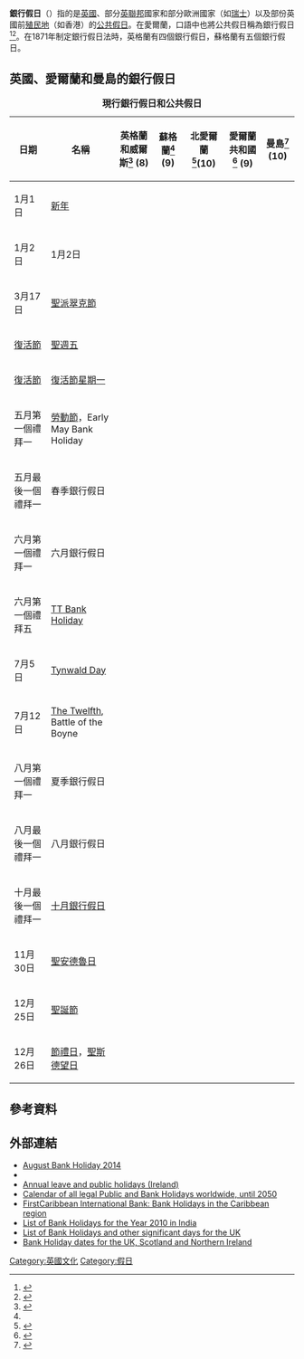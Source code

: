 {{Refimprove|time=2015-09-27T12:07:06+00:00}}

'''銀行假日'''（{{lang-en|bank holiday}}）指的是[[英國|英國]]、部分[[英聯邦|英聯邦]]國家和部分歐洲國家（如[[瑞士|瑞士]]）以及部份英國前[[英國殖民地|殖民地]]（如香港）的[[公共假日|公共假日]]。在愛爾蘭，口語中也將公共假日稱為銀行假日<ref>{{cite web |url=http://www.direct.gov.uk/en/Governmentcitizensandrights/LivingintheUK/DG_073741 |title=Bank holidays and British Summer Time : Directgov - Government, citizens and rights |publisher=Direct.gov.uk |date=29 April 2011 |accessdate=17 May 2011 |archiveurl=https://web.archive.org/web/20110515020958/http://www.direct.gov.uk/en/Governmentcitizensandrights/LivingintheUK/DG_073741 |archivedate=2011-05-15|deadurl=no }}</ref><ref>{{cite web|url=https://www.gov.uk/bank-holidays |title=UK bank holidays - GOV.UK |publisher=gov.uk |date=17 March 2014 |accessdate=9 April 2014}}</ref>。在1871年制定銀行假日法時，英格蘭有四個銀行假日，蘇格蘭有五個銀行假日。

==英國、愛爾蘭和曼島的銀行假日==
{| class="wikitable sortable"
|+'''現行銀行假日和公共假日'''
! 日期 !! 名稱 !! 英格蘭和威爾斯<ref name="Directgov">{{citation |url=http://www.direct.gov.uk/en/Employment/Employees/Timeoffandholidays/DG_073741 |title=Bank holidays and British Summer Time |publisher=Directgov |accessdate=15 April 2012 |date=8 February 2012}}</ref> (8) !! 蘇格蘭<ref name="Directgov"/> (9) !! 北愛爾蘭 <ref>{{citation |url=http://www.nidirect.gov.uk/bank-holidays |title=Bank holidays |publisher=NIDirect |accessdate=15 April 2012 |date=6 April 2012}}</ref>(10) !! 愛爾蘭共和國<ref>{{citation |url=http://www.citizensinformation.ie/en/employment/employment_rights_and_conditions/leave_and_holidays/public_holidays_in_ireland.html|title=Public holidays|publisher=Citizens Information Board|accessdate=15 April 2012}}</ref> (9) !! 曼島<ref>{{cite web |url=http://www.gov.im/treasury/finance/bank_holidays.xml |title=存档副本 |accessdate=2013-07-05 |deadurl=yes |archiveurl=https://web.archive.org/web/20130717121613/http://www.gov.im/treasury/finance/bank_holidays.xml |archivedate=2013-07-17 }}</ref> (10)
|-
| 1月1日<!--<ref group="decimal" name="monday"/>--> || [[新年|新年]] || style="text-align:center;"| {{Y|15}} || style="text-align:center;"| {{Y|15}} || style="text-align:center;"| {{Y|15}} || style="text-align:center;"| {{Y|15}} || style="text-align:center;"| {{Y|15}}
|- 
| 1月2日<!--<ref group="decimal" name="monday"/>--> || 1月2日|| || style="text-align:center;"| {{Y|15}} || || ||
|-
| 3月17日<!--<ref group="decimal" name="monday"/>--> || [[聖派翠克節|聖派翠克節]] || || || style="text-align:center;"| {{Y|15}} || style="text-align:center;"| {{Y|15}} ||
|-
| [[復活節|復活節]] || [[聖週五|聖週五]] || style="text-align:center;"| {{Y|15}} || style="text-align:center;"| {{Y|15}} || style="text-align:center;"| {{Y|15}} || || style="text-align:center;"| {{Y|15}}
|-
| [[復活節|復活節]] || [[復活節星期一|復活節星期一]] || style="text-align:center;"| {{Y|15}} || || style="text-align:center;"| {{Y|15}} || style="text-align:center;"| {{Y|15}} || style="text-align:center;"| {{Y|15}}
|-
| 五月第一個禮拜一<!--<ref group="decimal" name="mayday-1995"/>--><!--<ref group="decimal" name="royal-wedding"/>--> || [[勞動節|勞動節]]，Early May Bank Holiday || style="text-align:center;"| {{Y|15}} || style="text-align:center;"| {{Y|15}} || style="text-align:center;"| {{Y|15}} || style="text-align:center;"| {{Y|15}} || style="text-align:center;"| {{Y|15}}
|-
| 五月最後一個禮拜一<!--<ref group="decimal" name="spring-2002"/>--><!--<ref group="decimal" name="spring-2012"/>--> || 春季銀行假日 || style="text-align:center;"| {{Y|15}} || style="text-align:center;"| {{Y|15}} || style="text-align:center;"| {{Y|15}} || || style="text-align:center;"| {{Y|15}}
|-
| 六月第一個禮拜一 || 六月銀行假日 || || || || style="text-align:center;"| {{Y|15}} ||
|-
| 六月第一個禮拜五 || [[Isle_of_Man_TT|TT Bank Holiday]] || || || || || style="text-align:center;"| {{Y|15}}
|-
| 7月5日 || [[Tynwald_Day|Tynwald Day]] || || || || || style="text-align:center;"| {{Y|15}}
|-
| 7月12日<!--<ref group="decimal" name="monday"/>--> || [[The_Twelfth|The Twelfth]], Battle of the Boyne || || || style="text-align:center;"| {{Y|15}} || ||
|-
| 八月第一個禮拜一 || 夏季銀行假日 || || style="text-align:center;"| {{Y|15}} || || style="text-align:center;"| {{Y|15}} ||
|-
| 八月最後一個禮拜一 || 八月銀行假日 || style="text-align:center;"| {{Y|15}} || || style="text-align:center;"| {{Y|15}} || || style="text-align:center;"| {{Y|15}}
|-
| 十月最後一個禮拜一 || [[十月銀行假日|十月銀行假日]]|| || || || style="text-align:center;"| {{Y|15}} ||
|-
| 11月30日<!--<ref group="decimal" name="monday"/>--> || [[聖安德魯日|聖安德魯日]] || || style="text-align:center;"| {{Y|15}} || || ||
|-
| 12月25日<!--<ref group="decimal" name="monday"/>--> || [[聖誕節|聖誕節]] || style="text-align:center;"| {{Y|15}} || style="text-align:center;"| {{Y|15}} || style="text-align:center;"| {{Y|15}} || style="text-align:center;"| {{Y|15}} || style="text-align:center;"| {{Y|15}}
|-
| 12月26日<!--<ref group="decimal" name="monday"/>--> || [[節禮日|節禮日]]，[[聖斯德望日|聖斯德望日]] || style="text-align:center;"| {{Y|15}} || style="text-align:center;"| {{Y|15}} || style="text-align:center;"| {{Y|15}} || style="text-align:center;"| {{Y|15}} || style="text-align:center;"| {{Y|15}}
|}

==參考資料==
{{Reflist}}

==外部連結==
* [https://web.archive.org/web/20150403121711/http://augustbankholiday.com/august-bank-holiday-2014/ August Bank Holiday 2014]
*{{UK-LEG|title=Banking and Financial Dealings Act 1971|path=ukpga/1971/80|type=ukpga}}
* [https://web.archive.org/web/20100603191654/http://www.citizensinformation.ie/categories/employment/employment-rights-and-conditions/leave-and-holidays/public-holidays-in-ireland Annual leave and public holidays (Ireland)]
*[http://www.bank-holidays.com/ Calendar of all legal Public and Bank Holidays worldwide, until 2050]
*[https://web.archive.org/web/20090417061030/http://www.firstcaribbeanbank.com/index.php?page=2009-regional-holidays FirstCaribbean International Bank: Bank Holidays in the Caribbean region]
*[https://web.archive.org/web/20150408085223/http://www.aioboa.org/bankholidays.asp List of Bank Holidays for the Year 2010 in India]
*[https://web.archive.org/web/20120413121937/http://www.bankhols.co.uk/ List of Bank Holidays and other significant days for the UK]
*[https://web.archive.org/web/20130105045222/http://bankholidaydates.info/ Bank Holiday dates for the UK, Scotland and Northern Ireland]

[[Category:英國文化|Category:英國文化]]
[[Category:假日|Category:假日]]